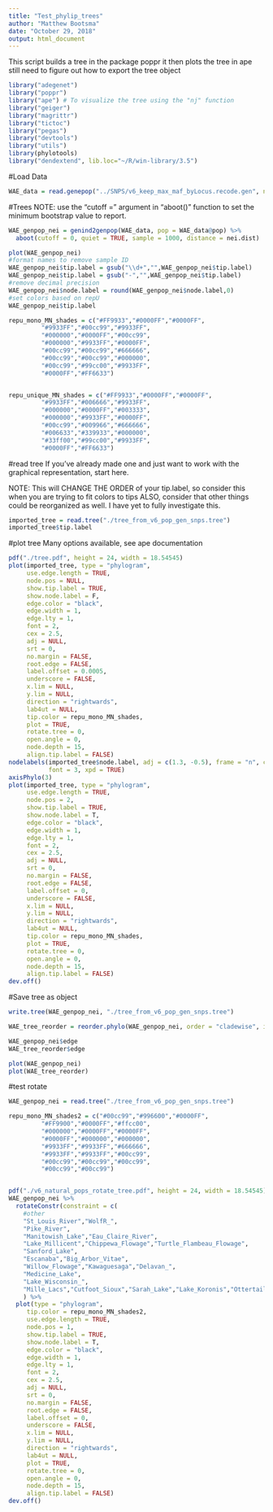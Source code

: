 ```yaml
---
title: "Test_phylip_trees"
author: "Matthew Bootsma"
date: "October 29, 2018"
output: html_document
---
```

This script builds a tree in the package poppr
it then plots the tree in ape
still need to figure out how to export the tree object
```r
library("adegenet")
library("poppr")
library("ape") # To visualize the tree using the "nj" function
library("geiger")
library("magrittr")
library("tictoc")
library("pegas")
library("devtools")
library("utils")
library(phylotools)
library("dendextend", lib.loc="~/R/win-library/3.5")
```


#Load Data
```r
WAE_data = read.genepop("../SNPS/v6_keep_max_maf_byLocus.recode.gen", ncode = 3)
```

#Trees
  NOTE: use the "cutoff = " argument in "aboot()" function to set the minimum bootstrap value to report.
```r
WAE_genpop_nei = genind2genpop(WAE_data, pop = WAE_data@pop) %>% 
  aboot(cutoff = 0, quiet = TRUE, sample = 1000, distance = nei.dist)

plot(WAE_genpop_nei)
#format names to remove sample ID
WAE_genpop_nei$tip.label = gsub("\\d+","",WAE_genpop_nei$tip.label)
WAE_genpop_nei$tip.label = gsub("-","",WAE_genpop_nei$tip.label)
#remove decimal precision
WAE_genpop_nei$node.label = round(WAE_genpop_nei$node.label,0)
#set colors based on repU
WAE_genpop_nei$tip.label

repu_mono_MN_shades = c("#FF9933","#0000FF","#0000FF",
         "#9933FF","#00cc99","#9933FF",
         "#000000","#0000FF","#00cc99",
         "#000000","#9933FF","#0000FF",
         "#00cc99","#00cc99","#666666",
         "#00cc99","#00cc99","#000000",
         "#00cc99","#99cc00","#9933FF",
         "#0000FF","#FF6633")


repu_unique_MN_shades = c("#FF9933","#0000FF","#0000FF",
         "#9933FF","#006666","#9933FF",
         "#000000","#0000FF","#003333",
         "#000000","#9933FF","#0000FF",
         "#00cc99","#009966","#666666",
         "#006633","#339933","#000000",
         "#33ff00","#99cc00","#9933FF",
         "#0000FF","#FF6633")
```

#read tree 
If you've already made one and just want to work with the graphical representation, start here.

NOTE: This will CHANGE THE ORDER of your tip.label, so consider this when you are trying to fit colors to tips
  ALSO, consider that other things could be reorganized as well. I have yet to fully investigate this.
```r
imported_tree = read.tree("./tree_from_v6_pop_gen_snps.tree")
imported_tree$tip.label
```
#plot tree
Many options available, see ape documentation
```r
pdf("./tree.pdf", height = 24, width = 18.54545)
plot(imported_tree, type = "phylogram",
     use.edge.length = TRUE,
     node.pos = NULL, 
     show.tip.label = TRUE, 
     show.node.label = F,
     edge.color = "black", 
     edge.width = 1, 
     edge.lty = 1, 
     font = 2,
     cex = 2.5, 
     adj = NULL, 
     srt = 0, 
     no.margin = FALSE,
     root.edge = FALSE, 
     label.offset = 0.0005, 
     underscore = FALSE,
     x.lim = NULL, 
     y.lim = NULL, 
     direction = "rightwards",
     lab4ut = NULL, 
     tip.color = repu_mono_MN_shades, 
     plot = TRUE,
     rotate.tree = 0, 
     open.angle = 0, 
     node.depth = 15,
     align.tip.label = FALSE)
nodelabels(imported_tree$node.label, adj = c(1.3, -0.5), frame = "n", cex = 1.5,
           font = 3, xpd = TRUE)
axisPhylo(3)
plot(imported_tree, type = "phylogram",
     use.edge.length = TRUE,
     node.pos = 2, 
     show.tip.label = TRUE, 
     show.node.label = T,
     edge.color = "black", 
     edge.width = 1, 
     edge.lty = 1, 
     font = 2,
     cex = 2.5, 
     adj = NULL, 
     srt = 0, 
     no.margin = FALSE,
     root.edge = FALSE, 
     label.offset = 0, 
     underscore = FALSE,
     x.lim = NULL, 
     y.lim = NULL, 
     direction = "rightwards",
     lab4ut = NULL, 
     tip.color = repu_mono_MN_shades, 
     plot = TRUE,
     rotate.tree = 0, 
     open.angle = 0, 
     node.depth = 15,
     align.tip.label = FALSE)
dev.off()
```
#Save tree as object
```r
write.tree(WAE_genpop_nei, "./tree_from_v6_pop_gen_snps.tree")
```


```r

WAE_tree_reorder = reorder.phylo(WAE_genpop_nei, order = "cladewise", index.only = F)

WAE_genpop_nei$edge
WAE_tree_reorder$edge

plot(WAE_genpop_nei)
plot(WAE_tree_reorder)
```

#test rotate
```r
WAE_genpop_nei = read.tree("./tree_from_v6_pop_gen_snps.tree")
```

```r
repu_mono_MN_shades2 = c("#00cc99","#996600","#0000FF",
         "#FF9900","#0000FF","#ffcc00",
         "#000000","#0000FF","#0000FF",
         "#0000FF","#000000","#000000",
         "#9933FF","#9933FF","#666666",
         "#9933FF","#9933FF","#00cc99",
         "#00cc99","#00cc99","#00cc99",
         "#00cc99","#00cc99")


pdf("./v6_natural_pops_rotate_tree.pdf", height = 24, width = 18.54545)
WAE_genpop_nei %>% 
  rotateConstr(constraint = c(
    #other
    "St_Louis_River","WolfR_",
    "Pike_River",
    "Manitowish_Lake","Eau_Claire_River",
    "Lake_Millicent","Chippewa_Flowage","Turtle_Flambeau_Flowage",
    "Sanford_Lake",
    "Escanaba","Big_Arbor_Vitae",
    "Willow_Flowage","Kawaguesaga","Delavan_",
    "Medicine_Lake",
    "Lake_Wisconsin_",
    "Mille_Lacs","Cutfoot_Sioux","Sarah_Lake","Lake_Koronis","Ottertail_Lake","Pine_River","Red_Lake")
    ) %>% 
  plot(type = "phylogram",
     tip.color = repu_mono_MN_shades2, 
     use.edge.length = TRUE,
     node.pos = 1, 
     show.tip.label = TRUE, 
     show.node.label = T,
     edge.color = "black", 
     edge.width = 1, 
     edge.lty = 1, 
     font = 2,
     cex = 2.5, 
     adj = NULL, 
     srt = 0, 
     no.margin = FALSE,
     root.edge = FALSE, 
     label.offset = 0, 
     underscore = FALSE,
     x.lim = NULL, 
     y.lim = NULL, 
     direction = "rightwards",
     lab4ut = NULL, 
     plot = TRUE,
     rotate.tree = 0, 
     open.angle = 0, 
     node.depth = 15,
     align.tip.label = FALSE)
dev.off()
```


